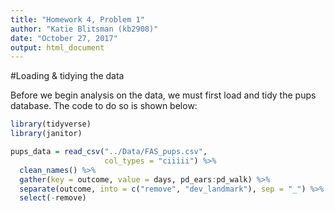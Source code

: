 ```yaml
---
title: "Homework 4, Problem 1"
author: "Katie Blitsman (kb2908)"
date: "October 27, 2017"
output: html_document
---
```


#Loading & tidying the data

Before we begin analysis on the data, we must first load and tidy the pups database. The code to do so is shown below:
``` r
library(tidyverse)
library(janitor)

pups_data = read_csv("../Data/FAS_pups.csv",
                     col_types = "ciiiii") %>% 
  clean_names() %>% 
  gather(key = outcome, value = days, pd_ears:pd_walk) %>% 
  separate(outcome, into = c("remove", "dev_landmark"), sep = "_") %>% 
  select(-remove)

```
